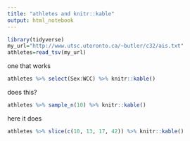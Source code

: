 ```yaml
---
title: "athletes and knitr::kable"
output: html_notebook
---
```


```r
library(tidyverse)
my_url="http://www.utsc.utoronto.ca/~butler/c32/ais.txt"
athletes=read_tsv(my_url)
```

one that works

```r
athletes %>% select(Sex:WCC) %>% knitr::kable()
```

does this?

```r
athletes %>% sample_n(10) %>% knitr::kable()
```

here it does

```r
athletes %>% slice(c(10, 13, 17, 42)) %>% knitr::kable()
```

